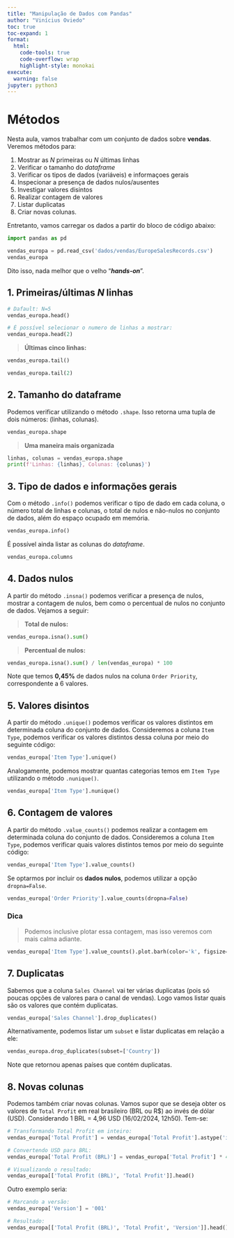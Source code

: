 ```yaml
---
title: "Manipulação de Dados com Pandas"
author: "Vinícius Oviedo"
toc: true
toc-expand: 1
format:
  html:
    code-tools: true
    code-overflow: wrap
    highlight-style: monokai
execute:
  warning: false
jupyter: python3
---
```


# Métodos

Nesta aula, vamos trabalhar com um conjunto de dados sobre **vendas**. Veremos métodos para:

1. Mostrar as *N* primeiras ou *N* últimas linhas 
2. Verificar o tamanho do *dataframe*
3. Verificar os tipos de dados (variáveis) e informaçoes gerais
4. Inspecionar a presença de dados nulos/ausentes
5. Investigar valores disintos
6. Realizar contagem de valores
7. Listar duplicatas
8. Criar novas colunas.

Entretanto, vamos carregar os dados a partir do bloco de código abaixo:

```python
import pandas as pd

vendas_europa = pd.read_csv('dados/vendas/EuropeSalesRecords.csv')
vendas_europa
```

Dito isso, nada melhor que o velho "***hands-on***".

## 1. Primeiras/últimas *N* linhas

```python
# Dafault: N=5
vendas_europa.head()
```

```python
# É possível selecionar o numero de linhas a mostrar:
vendas_europa.head(2)
```

> **Últimas cinco linhas:**

```python
vendas_europa.tail()
```

```python
vendas_europa.tail(2)
```

## 2. Tamanho do dataframe

Podemos verificar utilizando o método `.shape`. Isso retorna uma tupla de dois números: (linhas, colunas).

```python
vendas_europa.shape
```

> **Uma maneira mais organizada**

```python
linhas, colunas = vendas_europa.shape
print(f'Linhas: {linhas}, Colunas: {colunas}')
```

## 3. Tipo de dados e informações gerais

Com o método `.info()` podemos verificar o tipo de dado em cada coluna, o número total de linhas e colunas, o total de nulos e não-nulos no conjunto de dados, além do espaço ocupado em memória.

```python
vendas_europa.info()
```

É possível ainda listar as colunas do *dataframe*.

```python
vendas_europa.columns
```

## 4. Dados nulos

A partir do método `.insna()` podemos verificar a presença de nulos, mostrar a contagem de nulos, bem como o percentual de nulos no conjunto de dados. Vejamos a seguir:

> **Total de nulos:** 

```python
vendas_europa.isna().sum()
``` 

> **Percentual de nulos:** 

```python
vendas_europa.isna().sum() / len(vendas_europa) * 100
``` 

Note que temos **0,45%** de dados nulos na coluna `Order Priority`, correspondente a 6 valores.

## 5. Valores disintos

A partir do método `.unique()` podemos verificar os valores distintos em determinada coluna do conjunto de dados. Consideremos a coluna `Item Type`, podemos verificar os valores distintos dessa coluna por meio do seguinte código:

```python
vendas_europa['Item Type'].unique()
```

Analogamente, podemos mostrar quantas categorias temos em `Item Type` utilizando o método `.nunique()`.

```python
vendas_europa['Item Type'].nunique()
```

## 6. Contagem de valores

A partir do método `.value_counts()` podemos realizar a contagem em determinada coluna do conjunto de dados. Consideremos a coluna `Item Type`, podemos verificar quais valores distintos temos por meio do seguinte código:

```python
vendas_europa['Item Type'].value_counts()
```

Se optarmos por incluir os **dados nulos**, podemos utilizar a opção `dropna=False`.

```python
vendas_europa['Order Priority'].value_counts(dropna=False)
```

### Dica
> Podemos inclusive plotar essa contagem, mas isso veremos com mais calma adiante.

```python
vendas_europa['Item Type'].value_counts().plot.barh(color='k', figsize=(6,4))
```

## 7. Duplicatas

Sabemos que a coluna `Sales Channel` vai ter várias duplicatas (pois só poucas opções de valores para o canal de vendas). Logo vamos listar quais são os valores que contém duplicatas.

```python
vendas_europa['Sales Channel'].drop_duplicates()
```

Alternativamente, podemos listar um `subset` e listar duplicatas em relação a ele:

```python
vendas_europa.drop_duplicates(subset=['Country'])
```

Note que retornou apenas países que contém duplicatas.

## 8. Novas colunas

Podemos também criar novas colunas. Vamos supor que se deseja obter os valores de `Total Profit` em real brasileiro (BRL ou R\$) ao invés de dólar (USD). Considerando 1 BRL = 4,96 USD (16/02/2024, 12h50). Tem-se:

```python
# Transformando Total Profit em inteiro:
vendas_europa['Total Profit'] = vendas_europa['Total Profit'].astype('int') 

# Convertendo USD para BRL:
vendas_europa['Total Profit (BRL)'] = vendas_europa['Total Profit'] * 4.96

# Visualizando o resultado:
vendas_europa[['Total Profit (BRL)', 'Total Profit']].head()
```

Outro exemplo seria:

```python
# Marcando a versão:
vendas_europa['Version'] = '001'

# Resultado:
vendas_europa[['Total Profit (BRL)', 'Total Profit', 'Version']].head()
```